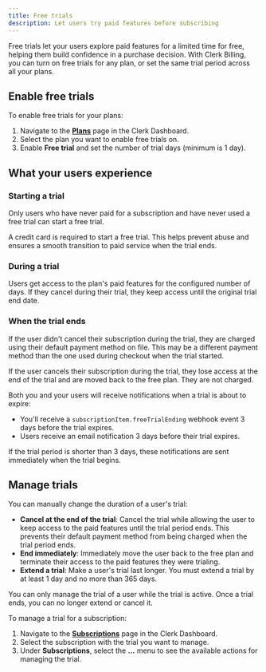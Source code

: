 ```yaml
---
title: Free trials
description: Let users try paid features before subscribing
---
```


<Include src="_partials/billing/billing-experimental" />

Free trials let your users explore paid features for a limited time for free, helping them build confidence in a purchase decision. With Clerk Billing, you can turn on free trials for any plan, or set the same trial period across all your plans.

## Enable free trials

To enable free trials for your plans:

1. Navigate to the [**Plans**](https://dashboard.clerk.com/last-active?path=billing/plans) page in the Clerk Dashboard.
1. Select the plan you want to enable free trials on.
1. Enable **Free trial** and set the number of trial days (minimum is 1 day).

## What your users experience

### Starting a trial

Only users who have never paid for a subscription and have never used a free trial can start a free trial.

A credit card is required to start a free trial. This helps prevent abuse and ensures a smooth transition to paid service when the trial ends.

### During a trial

Users get access to the plan's paid features for the configured number of days. If they cancel during their trial, they keep access until the original trial end date.

### When the trial ends

If the user didn't cancel their subscription during the trial, they are charged using their default payment method on file. This may be a different payment method than the one used during checkout when the trial started.

If the user cancels their subscription during the trial, they lose access at the end of the trial and are moved back to the free plan. They are not charged.

Both you and your users will receive notifications when a trial is about to expire:

- You'll receive a `subscriptionItem.freeTrialEnding` webhook event 3 days before the trial expires.
- Users receive an email notification 3 days before their trial expires.

If the trial period is shorter than 3 days, these notifications are sent immediately when the trial begins.

## Manage trials

You can manually change the duration of a user's trial:

- **Cancel at the end of the trial**: Cancel the trial while allowing the user to keep access to the paid features until the trial period ends. This prevents their default payment method from being charged when the trial period ends.
- **End immediately**: Immediately move the user back to the free plan and terminate their access to the paid features they were trialing.
- **Extend a trial**: Make a user's trial last longer. You must extend a trial by at least 1 day and no more than 365 days.

You can only manage the trial of a user while the trial is active. Once a trial ends, you can no longer extend or cancel it.

To manage a trial for a subscription:

1. Navigate to the [**Subscriptions**](https://dashboard.clerk.com/last-active?path=billing/subscriptions) page in the Clerk Dashboard.
1. Select the subscription with the trial you want to manage.
1. Under **Subscriptions**, select the **...** menu to see the available actions for managing the trial.
